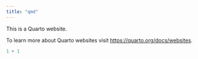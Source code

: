 ```yaml
---
title: "qmd"
---
```


This is a Quarto website.

To learn more about Quarto websites visit <https://quarto.org/docs/websites>.

```r
1 + 1
```
